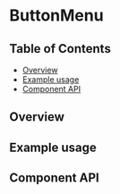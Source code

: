 
# ButtonMenu

## Table of Contents

- [Overview](#overview)
- [Example usage](#example-usage)
- [Component API](#component-api)

## Overview

<!-- TODO: Overview. -->

## Example usage

<!-- TODO: One example per designed use case. -->

<Preview>
  <Story id={getStorybookSlug(pkg, ButtonMenu.displayName, 'button-menu')} />
</Preview>

## Component API

<Props />
